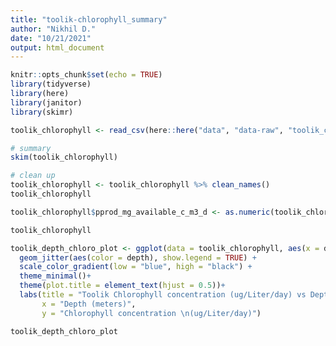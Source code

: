 ```yaml
---
title: "toolik-chlorophyll_summary"
author: "Nikhil D."
date: "10/21/2021"
output: html_document
---
```


```r
knitr::opts_chunk$set(echo = TRUE)
library(tidyverse)
library(here)
library(janitor)
library(skimr)
```

```r
toolik_chlorophyll <- read_csv(here::here("data", "data-raw", "toolik_chlorophyll.csv"))

# summary
skim(toolik_chlorophyll)

# clean up 
toolik_chlorophyll <- toolik_chlorophyll %>% clean_names()
toolik_chlorophyll

toolik_chlorophyll$pprod_mg_available_c_m3_d <- as.numeric(toolik_chlorophyll$pprod_mg_available_c_m3_d)

toolik_chlorophyll
```
```r
toolik_depth_chloro_plot <- ggplot(data = toolik_chlorophyll, aes(x = depth, y = pprod_mg_available_c_m3_d)) +
  geom_jitter(aes(color = depth), show.legend = TRUE) +
  scale_color_gradient(low = "blue", high = "black") +
  theme_minimal()+
  theme(plot.title = element_text(hjust = 0.5))+
  labs(title = "Toolik Chlorophyll concentration (ug/Liter/day) vs Depth (meter)",
       x = "Depth (meters)",
       y = "Chlorophyll concentration \n(ug/Liter/day)")

toolik_depth_chloro_plot
```



